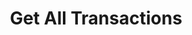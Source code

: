 ---
title: "Get All Transactions"
description: "Get all transactions of all users on the platform"
openapi: "GET /transactions"
--- 